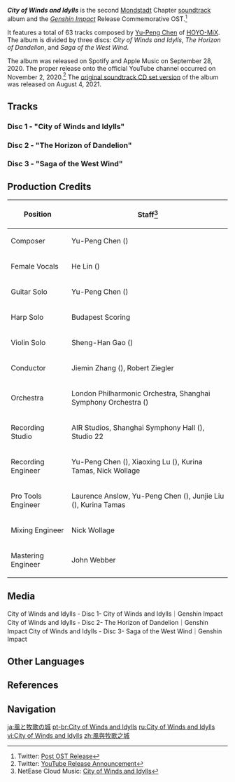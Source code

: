 {{SoundtrackTabs}}
{{Album Infobox
|image       = City of Winds and Idylls.png
|type        = Original Game Soundtracks
|group       = Albums
|medium      = Digital
|releaseDate = 2020-09-28
|length      = 1 hr 59 min - 63 Tracks
|spotify     = 4B5efqHkeq0UaDGx8nYOuf
|youtube     = OLAK5uy_kMx-Au12G3ECQF0vsTqd0hNnAQ0Mfr1hc
}}
'''''City of Winds and Idylls''''' is the second [[Mondstadt]] Chapter [[soundtrack]] album and the ''[[Genshin Impact]]'' Release Commemorative OST.<ref>Twitter: [https://twitter.com/GenshinImpact/status/1316952005848551427 Post OST Release]</ref>

It features a total of 63 tracks composed by [[w:c:mihoyo:Chen Zhiyi|Yu-Peng Chen]] of [[HOYO-MiX]]. The album is divided by three discs: ''City of Winds and Idylls'', ''The Horizon of Dandelion'', and ''Saga of the West Wind''.

The album was released on Spotify and Apple Music on September 28, 2020. The proper release onto the official YouTube channel occurred on November 2, 2020.<ref>Twitter: [https://twitter.com/GenshinImpact/status/1323484717589491712 YouTube Release Announcement]</ref> The [[City of Winds and Idylls (CD Set)|original soundtrack CD set version]] of the album was released on August 4, 2021.

==Tracks==
===Disc 1 - "City of Winds and Idylls"===
{{Soundtracks by Category Table|City of Winds and Idylls Disc 1 Soundtracks|hidealbum=1}}

===Disc 2 - "The Horizon of Dandelion"===
{{Soundtracks by Category Table|City of Winds and Idylls Disc 2 Soundtracks|hidealbum=1|noplayer=1}}

===Disc 3 - "Saga of the West Wind"===
{{Soundtracks by Category Table|City of Winds and Idylls Disc 3 Soundtracks|hidealbum=1|noplayer=1}}

==Production Credits==
{| class="wikitable"
! Position
! Staff<ref>NetEase Cloud Music: [https://music.163.com/#/album?id=95790219 {{zh|原神-风与牧歌之城}} City of Winds and Idylls]</ref>
|-
! Composer
| Yu-Peng Chen ({{zh|陈致逸}})
|-
! Female Vocals
| He Lin ({{zh|林禾}})
|-
! Guitar Solo
| Yu-Peng Chen ({{zh|陈致逸}})
|-
! Harp Solo
| Budapest Scoring
|-
! Violin Solo
| Sheng-Han Gao ({{zh|高胜寒}})
|-
! Conductor
| Jiemin Zhang ({{zh|张洁敏}}), Robert Ziegler
|-
! Orchestra
| London Philharmonic Orchestra, Shanghai Symphony Orchestra ({{zh|上海交响乐团}})
|-
! Recording Studio
| AIR Studios, Shanghai Symphony Hall ({{zh|上海交响乐团音乐厅}}), Studio 22
|-
! Recording Engineer
| Yu-Peng Chen ({{zh|陈致逸}}), Xiaoxing Lu ({{zh|陆晓幸}}), Kurina Tamas, Nick Wollage
|-
! Pro Tools Engineer
| Laurence Anslow, Yu-Peng Chen ({{zh|陈致逸}}), Junjie Liu ({{zh|刘俊杰}}), Kurina Tamas
|-
! Mixing Engineer
| Nick Wollage
|-
! Mastering Engineer
| John Webber
|}

==Media==
<gallery>
City of Winds and Idylls - Disc 1- City of Winds and Idylls｜Genshin Impact
City of Winds and Idylls - Disc 2- The Horizon of Dandelion｜Genshin Impact
City of Winds and Idylls - Disc 3- Saga of the West Wind｜Genshin Impact
</gallery>

==Other Languages==
{{Other Languages
|en       = City of Winds and Idylls
|zhs      = 风与牧歌之城
|zhs_rm   = Fēng yǔ Mùgē zhī Chéng
|zht      = 風與牧歌之城
|zht_rm   = Fēng yǔ Mùgē zhī Chéng
|zh_tl    = City of Winds and Idylls
|ja       = 風と牧歌の城
|ja_rm    = Kaze to Bokka no Shiro
|ja_tl    = Castle of Winds and Idylls
|ko       = 바람과 {{tt|목가|牧歌}}의 {{tt|성|城}}
|ko_rm    = Baram-gwa Mokga-ui Seong
|ko_tl    = Castle of Winds and Idylls
|es       = La ciudad de los vientos y la música bucólica<ref>Genshin Impact Official Website (Spanish): [https://genshin.hoyoverse.com/es/news/detail/6363 City of Winds and Idylls (La ciudad de los vientos y la música bucólica)]</ref>
|es_tl    = The City of Winds and Bucolic Music
|tr       = 
|tr_tl    = 
|it       = 
|it_tl    = 
}}

==References==
{{Reflist}}

==Navigation==
{{Album Navbox|main}}

[[ja:風と牧歌の城]]
[[pt-br:City of Winds and Idylls]]
[[ru:City of Winds and Idylls]]
[[vi:City of Winds and Idylls]]
[[zh:風與牧歌之城]]